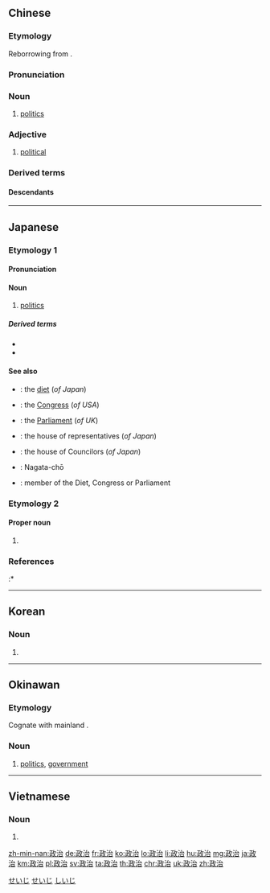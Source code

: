 ==Chinese==
{{zh-forms}}

===Etymology===
Reborrowing from {{etym|ja|zh}} {{ja-r|政治|せいじ}}.

===Pronunciation===
{{zh-pron
|m=zhèngzhì,tl=y
|c=zing3 zi6
|h=pfs=chṳn-chhṳ
|md=céng-dê
|mn=qz:chèng-tǐ/tw,xm,zz:chèng-tī
|w=2tsen zr
|ma=y
|cat=n,a
}}

===Noun===
{{zh-noun}}

# [[politics]]

===Adjective===
{{zh-adj}}

# [[political]] {{gloss|relating to politics}}
#: {{zh-x|政治 面貌|'''political''' affiliation}}

===Derived terms===
{{zh-der|多頭政治|寡頭政治|精英政治|現實政治|政治避難|政治犯|政治婚姻|政治家|政治經濟學|政治局|政治面目|政治權利|政治體制|政治文明|政治協商會議|政治學|政治制度}}

====Descendants====
{{CJKV||s=政%治|せい%じ|정치|chính trị}}

{{zh-cat|Beginning|Politics}}

----

==Japanese==

===Etymology 1===
{{ja-kanjitab|せい|じ|yomi=on}}

====Pronunciation====
{{ja-pron|yomi=o|せいじ|acc=0|acc_ref=DJR,NHK}}

====Noun====
{{ja-noun|count=-|せいじ|hhira=せいぢ}}

# [[politics]]

=====Derived terms=====
* {{ja-r|政治学|せいじがく|gloss=the study of [[politics]]}}
* {{ja-r|政治家|せいじか|gloss=[[politician]]}}

====See also====
* {{ja-r|国会|こっかい}}: the [[diet]] (''of Japan'')
* {{ja-r|米国議会|べいこくぎかい}}: the [[Congress]] (''of USA'')
* {{ja-r|英国議会|えいこくぎかい}}: the [[parliament|Parliament]] (''of UK'')
* {{ja-r|衆議院|しゅうぎ.いん}}: the house of representatives (''of Japan'')
* {{ja-r|参議院|さんぎいん}}: the house of Councilors (''of Japan'')
* {{ja-r|永田町|ながたちょう}}: Nagata-chō
* {{ja-r|議員|ぎいん}}: member of the Diet, Congress or Parliament

===Etymology 2===
{{ja-kanjitab|まさ|はる|yomi=k}}

====Proper noun====
{{ja-pos|まさはる|proper}}

# {{given name|male|lang=ja|sort=まさはる}}

===References===
<references/>
:* {{R:Shogakukan}}

[[Category:Japanese basic words|せいじ]]
[[Category:ja:Politics|せいじ]]

----

==Korean==
{{ko-hanjatab}}

===Noun===
{{ko-noun|hj|rv=|hangeul=정치}}

# {{hanja form of|정치|[[politics]]}}

----

==Okinawan==

===Etymology===
Cognate with mainland {{cog|ja|政治|tr=seiji}}.

===Noun===
{{head|ryu|noun|hiragana|しーじ|romaji|shiiji}}

# [[politics]], [[government]]

[[Category:ryu:Politics|しいじ]]

----

==Vietnamese==
{{vi-hantutab}}

===Noun===
{{vi-hantu}}

# {{han tu form of|chính trị|[[politics]]}}

[[zh-min-nan:政治]]
[[de:政治]]
[[fr:政治]]
[[ko:政治]]
[[lo:政治]]
[[li:政治]]
[[hu:政治]]
[[mg:政治]]
[[ja:政治]]
[[km:政治]]
[[pl:政治]]
[[sv:政治]]
[[ta:政治]]
[[th:政治]]
[[chr:政治]]
[[uk:政治]]
[[zh:政治]]